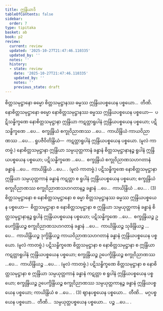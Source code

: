 ```yaml
---
title: ဣန္ဒြိယာဒိ
tableOfContents: false
sidebar:
  order: 7
type: tipitaka
basket: ab
book: p2
review:
  current: review
  updated: '2025-10-27T21:47:46.110335'
  updated_by: ''
  notes: ''
  history:
  - state: review
    date: '2025-10-27T21:47:46.110335'
    updated_by: ''
    notes: ''
    previous_state: draft
---
```



<ReviewStatus review={frontmatter.review} showDetails={true} />

<HypothesisAnnotation frontmatter={frontmatter} />

<DynamicBreadcrumb />

<Division number="225" book="p2" e="ch" v="38" p="141">

<Paragraph number="2872" book="p2">
စိတ္တသမုဋ္ဌာနော ဓမ္မော စိတ္တသမုဋ္ဌာနဿ ဓမ္မဿ ဣန္ဒြိယပစ္စယေန ပစ္စယော…  တီဏိ.
</Paragraph>

<Paragraph number="2873" book="p2">
နောစိတ္တသမုဋ္ဌာနော ဓမ္မော နောစိတ္တသမုဋ္ဌာနဿ ဓမ္မဿ ဣန္ဒြိယပစ္စယေန ပစ္စယော—  ပဋိသန္ဓိက္ခဏေ နောစိတ္တသမုဋ္ဌာနာ ဣန္ဒြိယာ ကဋတ္တာရူပါနံ ဣန္ဒြိယပစ္စယေန ပစ္စယော; ပဋိသန္ဓိက္ခဏေ …ပေ…  စက္ခုန္ဒြိယံ စက္ခုဝိညာဏဿ …ပေ…  ကာယိန္ဒြိယံ ကာယဝိညာဏဿ …ပေ… . <Emphasis>ရူပဇီဝိတိန္ဒြိယံ</Emphasis>—  ကဋတ္တာရူပါနံ ဣန္ဒြိယပစ္စယေန ပစ္စယော. (မူလံ ကာတဗ္ဗံ.) နောစိတ္တသမုဋ္ဌာနာ ဣန္ဒြိယာ သမ္ပယုတ္တကာနံ ခန္ဓာနံ စိတ္တသမုဋ္ဌာနာနဉ္စ ရူပါနံ ဣန္ဒြိယပစ္စယေန ပစ္စယော; ပဋိသန္ဓိက္ခဏေ …ပေ…  စက္ခုန္ဒြိယံ စက္ခုဝိညာဏသဟဂတာနံ ခန္ဓာနံ …ပေ…  ကာယိန္ဒြိယံ …ပေ… . (မူလံ ကာတဗ္ဗံ.) ပဋိသန္ဓိက္ခဏေ နောစိတ္တသမုဋ္ဌာနာ ဣန္ဒြိယာ သမ္ပယုတ္တကာနံ ခန္ဓာနံ ကဋတ္တာ စ ရူပါနံ ဣန္ဒြိယပစ္စယေန ပစ္စယော; စက္ခုန္ဒြိယံ စက္ခုဝိညာဏဿ စက္ခုဝိညာဏသဟဂတာနဉ္စ ခန္ဓာနံ …ပေ…  ကာယိန္ဒြိယံ …ပေ… . (3)
</Paragraph>

</Division>
<Division number="226" book="p2" e="ch" v="38" p="141">

<Paragraph number="2874" book="p2">
စိတ္တသမုဋ္ဌာနော စ နောစိတ္တသမုဋ္ဌာနော စ ဓမ္မာ စိတ္တသမုဋ္ဌာနဿ ဓမ္မဿ ဣန္ဒြိယပစ္စယေန ပစ္စယော—  စိတ္တသမုဋ္ဌာနာ စ နောစိတ္တသမုဋ္ဌာနာ စ ဣန္ဒြိယာ သမ္ပယုတ္တကာနံ ခန္ဓာနံ စိတ္တသမုဋ္ဌာနာနဉ္စ ရူပါနံ ဣန္ဒြိယပစ္စယေန ပစ္စယော; ပဋိသန္ဓိက္ခဏေ …ပေ…  စက္ခုန္ဒြိယဉ္စ ဥပေက္ခိန္ဒြိယဉ္စ စက္ခုဝိညာဏသဟဂတာနံ ခန္ဓာနံ …ပေ…  ကာယိန္ဒြိယဉ္စ သုခိန္ဒြိယဉ္စ …ပေ…  ကာယိန္ဒြိယဉ္စ ဒုက္ခိန္ဒြိယဉ္စ ကာယဝိညာဏသဟဂတာနံ ခန္ဓာနံ ဣန္ဒြိယပစ္စယေန ပစ္စယော. (မူလံ ကာတဗ္ဗံ.) ပဋိသန္ဓိက္ခဏေ စိတ္တသမုဋ္ဌာနာ စ နောစိတ္တသမုဋ္ဌာနာ စ ဣန္ဒြိယာ ကဋတ္တာရူပါနံ ဣန္ဒြိယပစ္စယေန ပစ္စယော; စက္ခုန္ဒြိယဉ္စ ဥပေက္ခိန္ဒြိယဉ္စ စက္ခုဝိညာဏဿ …ပေ…  ကာယိန္ဒြိယဉ္စ …ပေ… . (မူလံ ကာတဗ္ဗံ.) ပဋိသန္ဓိက္ခဏေ စိတ္တသမုဋ္ဌာနာ စ နောစိတ္တသမုဋ္ဌာနာ စ ဣန္ဒြိယာ သမ္ပယုတ္တကာနံ ခန္ဓာနံ ကဋတ္တာ စ ရူပါနံ ဣန္ဒြိယပစ္စယေန ပစ္စယော; စက္ခုန္ဒြိယဉ္စ ဥပေက္ခိန္ဒြိယဉ္စ စက္ခုဝိညာဏဿ သမ္ပယုတ္တကာနဉ္စ ခန္ဓာနံ ဣန္ဒြိယပစ္စယေန ပစ္စယော; ကာယိန္ဒြိယံ စ …ပေ… . (3)
</Paragraph>

<Paragraph number="2875" book="p2">
ဈာနပစ္စယေန ပစ္စယော…  တီဏိ…  မဂ္ဂပစ္စယေန ပစ္စယော…  တီဏိ…  သမ္ပယုတ္တပစ္စယေန ပစ္စယော…  ပဉ္စ …ပေ… .
</Paragraph>
</Division>